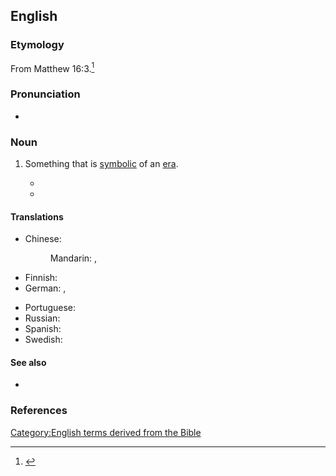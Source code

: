 
==English==

===Etymology===
From Matthew 16:3.<ref>{{R:King James Version|book=Matthew|chapter=16|verse=3|passage=O ye hypocrites, yee can discerne the face of the skie, but can ye not discerne the signes of the times?}}</ref>

===Pronunciation===
* {{audio|en|En-au-sign of the times.ogg|Audio (AU)}}

===Noun===
{{en-noun|signs of the times}}

# {{lb|en|idiomatic}} Something that is [[symbolic]] of an [[era]].
#* {{quote-book|en|year=1903|author=Henry Stephen Clubb|url={{fullurl:s:Thirty-nine reasons why I am a vegetarian}}|title=Thirty-nine reasons why I am a vegetarian|passage=Advertisements of health foods now occupy spaces formerly monopolized by quack medicines, a most healthful '''sign of the times'''.}}
#* {{quote-web|en|date=2014-07-25|work=The Guardian|url=https://www.theguardian.com/football/2014/jul/25/west-brom-three-degrees-book-extract|title=
‘We got off the coach and the National Front was there … People spat at us’|author=Paul Rees|passage=We [the black players]’d get off the coach at away matches and the National Front would be right there in your face. In those days, we didn’t have security and we’d have to run the gauntlet. We’d get to the players’ entrance and there’d be spit on my jacket or Cyrille’s shirt. It was a '''sign of the times'''.}}

====Translations====
{{trans-top|symbol of an era}}
* Chinese:
*: Mandarin: {{t|cmn|[[時代]][[的]][[標誌]]}}, {{t|cmn|[[时代]][[的]][[标志]]|tr=shídài de biāozhì}}
* Finnish: {{t|fi|ajan merkki}}
* German: {{t|de|Zeitzeichen|n}}, {{t|de|Zeichen der Zeit|f-p}}
{{trans-mid}}
* Portuguese: {{t-needed|pt}}
* Russian: {{t-needed|ru}}
* Spanish: {{t|es|signo de los tiempos|m}}
* Swedish: {{t|sv|tidstecken|n}}
{{trans-bottom}}

====See also====
* {{l|en|zeitgeist}}

===References===
<references/>

[[Category:English terms derived from the Bible]]